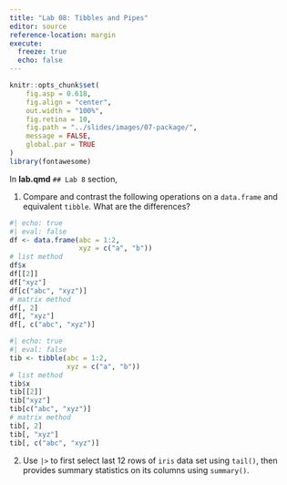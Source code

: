 ```yaml
---
title: "Lab 08: Tibbles and Pipes"
editor: source
reference-location: margin
execute:
  freeze: true
  echo: false
---
```


```r
knitr::opts_chunk$set(
    fig.asp = 0.618,
    fig.align = "center",
    out.width = "100%",
    fig.retina = 10,
    fig.path = "../slides/images/07-package/",
    message = FALSE,
    global.par = TRUE
)
library(fontawesome)
```

::: callout-note

:::
In **lab.qmd** `## Lab 8` section,

1. Compare and contrast the following operations on a `data.frame` and equivalent `tibble`. What are the differences?


```r
#| echo: true
#| eval: false
df <- data.frame(abc = 1:2, 
                 xyz = c("a", "b"))
# list method
df$x
df[[2]]
df["xyz"]
df[c("abc", "xyz")]
# matrix method
df[, 2]
df[, "xyz"]
df[, c("abc", "xyz")]
```


```r
#| echo: true
#| eval: false
tib <- tibble(abc = 1:2, 
              xyz = c("a", "b"))
# list method
tib$x
tib[[2]]
tib["xyz"]
tib[c("abc", "xyz")]
# matrix method
tib[, 2]
tib[, "xyz"]
tib[, c("abc", "xyz")]
```


2. Use ` |> ` to first select last 12 rows of `iris` data set using `tail()`, then provides summary statistics on its columns using `summary()`.